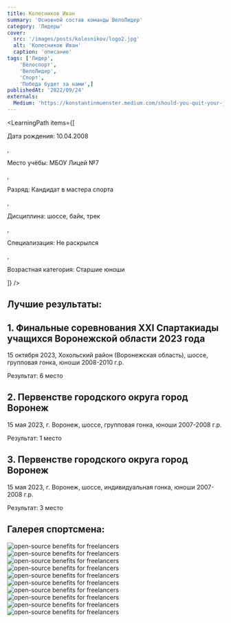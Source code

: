 ```yaml
---
title: Колесников Иван
summary: 'Основной состав команды ВелоЛидер'
category: 'Лидеры'
cover:
  src: '/images/posts/kolesnikov/logo2.jpg'
  alt: 'Колесников Иван'
  caption: 'описание'
tags: ['Лидер',
    'Велоспорт',
    'ВелоЛидер',
    'Спорт',
    'Победа будет за нами',]
publishedAt: '2022/09/24'
externals:
  Medium: 'https://konstantinmuenster.medium.com/should-you-quit-your-job-for-your-side-project-ed77985431c'
---
```

<LearningPath
  items={[
    <p>Дата рождения: 10.04.2008</p>,
    <p>Место учёбы: МБОУ Лицей №7</p>,
    <p>Разряд: Кандидат в мастера спорта</p>,
    <p>Дисциплина: шоссе, байк, трек</p>,
    <p>Специализация: Не раскрылся</p>,
    <p>Возрастная категория: Старшие юноши</p>
  ]}
/>

## Лучшие результаты:

## 1. Финальные соревнования XXI Спартакиады учащихся Воронежской области 2023 года
15 октября 2023, Хохольский район (Воронежская область), шоссе, групповая гонка, юноши 2008-2010 г.р.

Результат: 6 место

## 2. Первенстве городского округа город Воронеж 
15 мая 2023, г. Воронеж, шоссе, групповая гонка, юноши 2007-2008 г.р.

Результат: 1 место

## 3. Первенстве городского округа город Воронеж 
15 мая 2023, г. Воронеж, шоссе, индивидуальная гонка, юноши 2007-2008 г.р.

Результат: 3 место



## Галерея спортсмена:
<Image
  src="/images/posts/kolesnikov/1.jpg"
  alt="open-source benefits for freelancers"
/>
<Image
  src="/images/posts/kolesnikov/2.jpg"
  alt="open-source benefits for freelancers"
/>
<Image
  src="/images/posts/kolesnikov/3.jpg"
  alt="open-source benefits for freelancers"
/>
<Image
  src="/images/posts/kolesnikov/4.jpg"
  alt="open-source benefits for freelancers"
/>
<Image
  src="/images/posts/kolesnikov/5.jpg"
  alt="open-source benefits for freelancers"
/>
<Image
  src="/images/posts/kolesnikov/6.jpg"
  alt="open-source benefits for freelancers"
/>
<Image
  src="/images/posts/kolesnikov/7.jpg"
  alt="open-source benefits for freelancers"
/>
<Image
  src="/images/posts/kolesnikov/8.jpg"
  alt="open-source benefits for freelancers"
/>
<Image
  src="/images/posts/kolesnikov/9.jpg"
  alt="open-source benefits for freelancers"
/>
<Image
  src="/images/posts/kolesnikov/10.jpg"
  alt="open-source benefits for freelancers"
/>


